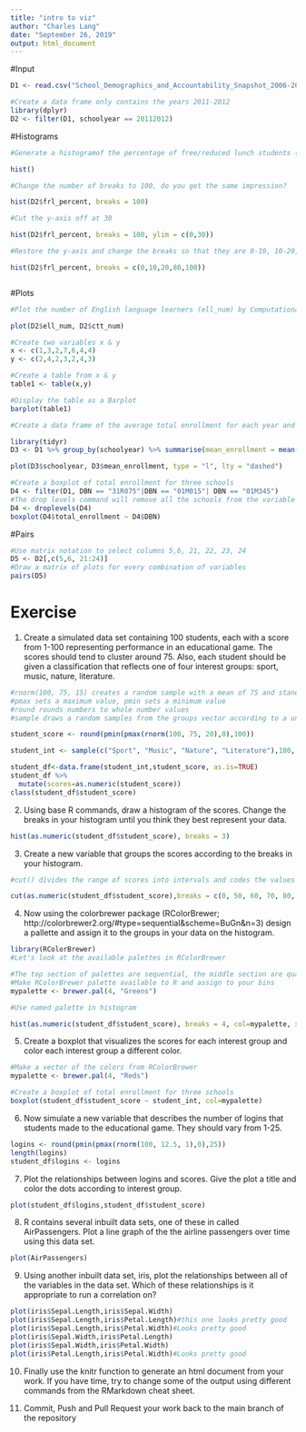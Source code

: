 ```yaml
---
title: "intro to viz"
author: "Charles Lang"
date: "September 26, 2019"
output: html_document
---
```

#Input
```r
D1 <- read.csv("School_Demographics_and_Accountability_Snapshot_2006-2012.csv", header = TRUE, sep = ",")

#Create a data frame only contains the years 2011-2012
library(dplyr)
D2 <- filter(D1, schoolyear == 20112012)
```

#Histograms
```r
#Generate a histogramof the percentage of free/reduced lunch students (frl_percent) at each school

hist()

#Change the number of breaks to 100, do you get the same impression?

hist(D2$frl_percent, breaks = 100)

#Cut the y-axis off at 30

hist(D2$frl_percent, breaks = 100, ylim = c(0,30))

#Restore the y-axis and change the breaks so that they are 0-10, 10-20, 20-80, 80-100

hist(D2$frl_percent, breaks = c(0,10,20,80,100))



```

#Plots
```r
#Plot the number of English language learners (ell_num) by Computational Thinking Test scores (ctt_num) 

plot(D2$ell_num, D2$ctt_num)

#Create two variables x & y
x <- c(1,3,2,7,6,4,4)
y <- c(2,4,2,3,2,4,3)

#Create a table from x & y
table1 <- table(x,y)

#Display the table as a Barplot
barplot(table1)

#Create a data frame of the average total enrollment for each year and plot the two against each other as a lines

library(tidyr)
D3 <- D1 %>% group_by(schoolyear) %>% summarise(mean_enrollment = mean(total_enrollment))

plot(D3$schoolyear, D3$mean_enrollment, type = "l", lty = "dashed")

#Create a boxplot of total enrollment for three schools
D4 <- filter(D1, DBN == "31R075"|DBN == "01M015"| DBN == "01M345")
#The drop levels command will remove all the schools from the variable with not data  
D4 <- droplevels(D4)
boxplot(D4$total_enrollment ~ D4$DBN)
```
#Pairs
```r
#Use matrix notation to select columns 5,6, 21, 22, 23, 24
D5 <- D2[,c(5,6, 21:24)]
#Draw a matrix of plots for every combination of variables
pairs(D5)
```
# Exercise

1. Create a simulated data set containing 100 students, each with a score from 1-100 representing performance in an educational game. The scores should tend to cluster around 75. Also, each student should be given a classification that reflects one of four interest groups: sport, music, nature, literature.

```r
#rnorm(100, 75, 15) creates a random sample with a mean of 75 and standard deviation of 20
#pmax sets a maximum value, pmin sets a minimum value
#round rounds numbers to whole number values
#sample draws a random samples from the groups vector according to a uniform distribution

student_score <- round(pmin(pmax(rnorm(100, 75, 20),0),100))

student_int <- sample(c("Sport", "Music", "Nature", "Literature"),100, replace=TRUE)

student_df<-data.frame(student_int,student_score, as.is=TRUE)
student_df %>%
  mutate(scores=as.numeric(student_score))
class(student_df$student_score)

```

2. Using base R commands, draw a histogram of the scores. Change the breaks in your histogram until you think they best represent your data.

```r
hist(as.numeric(student_df$student_score), breaks = 3)

```


3. Create a new variable that groups the scores according to the breaks in your histogram.

```r
#cut() divides the range of scores into intervals and codes the values in scores according to which interval they fall. We use a vector called `letters` as the labels, `letters` is a vector made up of the letters of the alphabet.

cut(as.numeric(student_df$student_score),breaks = c(0, 50, 60, 70, 80, 90, 100), letters[6:1])

```

4. Now using the colorbrewer package (RColorBrewer; http://colorbrewer2.org/#type=sequential&scheme=BuGn&n=3) design a pallette and assign it to the groups in your data on the histogram.

```r
library(RColorBrewer)
#Let's look at the available palettes in RColorBrewer

#The top section of palettes are sequential, the middle section are qualitative, and the lower section are diverging.
#Make RColorBrewer palette available to R and assign to your bins
mypalette <- brewer.pal(4, "Greens")

#Use named palette in histogram

hist(as.numeric(student_df$student_score), breaks = 4, col=mypalette, xlab = "Greens Sequential")

```


5. Create a boxplot that visualizes the scores for each interest group and color each interest group a different color.

```r
#Make a vector of the colors from RColorBrewer
mypalette <- brewer.pal(4, "Reds")

#Create a boxplot of total enrollment for three schools
boxplot(student_df$student_score ~ student_int, col=mypalette)

```


6. Now simulate a new variable that describes the number of logins that students made to the educational game. They should vary from 1-25.

```r
logins <- round(pmin(pmax(rnorm(100, 12.5, 1),0),25))
length(logins)
student_df$logins <- logins

```

7. Plot the relationships between logins and scores. Give the plot a title and color the dots according to interest group.

```r
plot(student_df$logins,student_df$student_score)

```


8. R contains several inbuilt data sets, one of these in called AirPassengers. Plot a line graph of the the airline passengers over time using this data set.

```r
plot(AirPassengers)

```


9. Using another inbuilt data set, iris, plot the relationships between all of the variables in the data set. Which of these relationships is it appropriate to run a correlation on? 

```r

plot(iris$Sepal.Length,iris$Sepal.Width)
plot(iris$Sepal.Length,iris$Petal.Length)#this one looks pretty good
plot(iris$Sepal.Length,iris$Petal.Width)#Looks pretty good
plot(iris$Sepal.Width,iris$Petal.Length)
plot(iris$Sepal.Width,iris$Petal.Width)
plot(iris$Petal.Length,iris$Petal.Width)#Looks pretty good


```

10. Finally use the knitr function to generate an html document from your work. If you have time, try to change some of the output using different commands from the RMarkdown cheat sheet.


11. Commit, Push and Pull Request your work back to the main branch of the repository 
